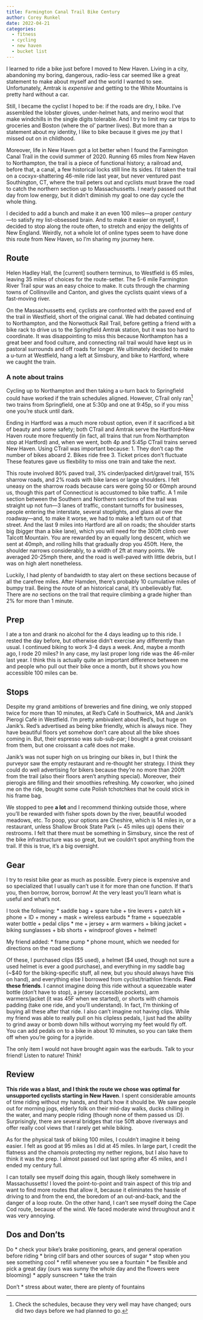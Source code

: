 ```yaml
---
title: Farmington Canal Trail Bike Century
author: Corey Runkel
date: 2022-04-21
categories:
  - fitness
  - cycling
  - new haven
  - bucket list
---
```


I learned to ride a bike just before I moved to New Haven.
Living in a city, abandoning my boring, dangerous, radio-less car seemed like a great statement to make about myself and the world I wanted to see.
Unfortunately, Amtrak is *expensive* and getting to the White Mountains is pretty hard without a car.

Still, I became the cyclist I hoped to be: if the roads are dry, I bike.
I've assembled the lobster gloves, under-helmet hats, and merino wool that make windchills in the single digits tolerable.
And I try to limit my car trips to groceries and Boston (where the ol' partner lives).
But more than a statement about my identity, I like to bike because it gives me joy that I missed out on in childhood.

Moreover, life in New Haven got a lot better when I found the Farmington Canal Trail in the covid summer of 2020.
Running 65 miles from New Haven to Northampton, the trail is a piece of functional history; a railroad and, before that, a canal, a few historical locks still line its sides.
I'd taken the trail on a cocxyx-shattering 46-mile ride last year, but never ventured past Southington, CT, where the trail peters out and cyclists must brave the road to catch the northern section up to Massachussetts.
I nearly passed out that day from low energy, but it didn't diminish my goal to one day cycle the whole thing.

I decided to add a bunch and make it an even 100 miles---a proper *century*---to satisfy my list-obsessed brain.
And to make it easier on myself, I decided to stop along the route often, to stretch and enjoy the delights of New England.
Weirdly, not a whole lot of online types seem to have done this route from New Haven, so I'm sharing my journey here.


## Route

Helen Hadley Hall, the [current] southern terminus, to Westfield is 65 miles, leaving 35 miles of choices for the route-setter.
The 5-6 mile Farmington River Trail spur was an easy choice to make.
It cuts through the charming towns of Collinsville and Canton, and gives the cyclists quaint views of a fast-moving river.

On the Massachussetts end, cyclists are confronted with the paved end of the trail in Westfield, short of the original canal.
We had debated continuing to Northampton, and the Norwottuck Rail Trail, before getting a friend with a bike rack to drive us to the Springfield Amtrak station, but it was too hard to coordinate.
It was disappointing to miss this because Northampton has a great beer and food culture, and connecting rail trail would have kept us in pastoral surrounds and off roads for longer.
We ultimately decided to make a u-turn at Westfield, hang a left at Simsbury, and bike to Hartford, where we caught the train.

:::{.callout-tip}
### A note about trains

Cycling up to Northampton and then taking a u-turn back to Springfield could have worked if the train schedules aligned.
However, CTrail only ran^[Check the schedules, because they very well may have changed; ours did two days before we had planned to go.] two trains from Springfield, one at 5:30p and one at 9:45p, so if you miss one you're stuck until dark.

Ending in Hartford was a much more robust option, even if it sacrificed a bit of beauty and some safety; both CTrail and Amtrak serve the Hartford--New Haven route more frequently (in fact, all trains that run from Northampton stop at Hartford) and, when we went, both 4p and 5:45p CTrail trains served New Haven.
Using CTrail was important because:
1. They don't cap the number of bikes aboard
2. Bikes ride free
3. Ticket prices don't fluctuate
These features gave us flexbility to miss one train and take the next.
:::

This route involved 80% paved trail, 3% cinder/packed dirt/gravel trail, 15% sharrow roads, and 2% roads with bike lanes or large shoulders.
I felt uneasy on the sharrow roads because cars were going 50 or 60mph around us, though this part of Connecticut is accustomed to bike traffic.
A 1 mile section between the Southern and Northern sections of the trail was straight up not fun---3 lanes of traffic, constant turnoffs for businesses, people entering the interstate, several stoplights, and glass all over the roadway---and, to make it worse, we had to make a left turn out of that street.
And the last 9 miles into Hartford are all on roads; the shoulder starts big (bigger than a bike lane), which you will need for the 300ft climb over Talcott Mountain.
You are rewarded by an equally long descent, which we sent at 40mph, and rolling hills that gradually drop you 450ft.
Here, the shoulder narrows considerably, to a width of 2ft at many points.
We averaged 20-25mph there, and the road is well-paved with little debris, but I was on high alert nonetheless.

Luckily, I had plenty of bandwidth to stay alert on these sections because of all the carefree miles.
After Hamden, there's probably 10 cumulative miles of bumpy trail.
Being the route of an historical canal, it's unbelievably flat.
There are *no* sections on the trail that require climbing a grade higher than 2% for more than 1 minute.


## Prep

I ate a ton and drank no alcohol for the 4 days leading up to this ride.
I rested the day before, but otherwise didn't exercise any differently than usual.
I continued biking to work 3-4 days a week.
And, maybe a month ago, I rode 20 miles?
In any case, my last proper long ride was the 46-miler last year.
I think this is actually quite an important difference between me and people who pull out their bike once a month, but it shows you how accessible 100 miles can be.


## Stops

Despite my grand ambitions of breweries and fine dining, we only stopped twice for more than 10 minutes, at Red's Café in Southwick, MA and Janik's Pierogi Café in Westfield.
I'm pretty ambivalent about Red's, but huge on Janik's.
Red's advertised as being bike friendly, which is always nice.
They have beautiful floors yet somehow don't care about all the bike shoes coming in.
But, their espresso was sub-sub-par; I bought a great croissant from them, but one croissant a café does not make.

Janik's was not super high on us bringing our bikes in, but I think the purveyor saw the empty restaurant and re-thought her strategy.
I think they could do well advertising for bikers because they're no more than 200ft from the trail (also their floors aren't anything special).
Moreover, their pierogis are filling and their smoothies refreshing.
My coworker, who joined me on the ride, bought some cute Polish tchotchkes that he could stick in his frame bag.

We stopped to pee **a lot** and I recommend thinking outside those, where you'll be rewarded with fisher spots down by the river, beautiful wooded meadows, etc.
To poop, your options are Cheshire, which is 14 miles in, or a restaurant, unless Shallow Brook State Park (~ 45 miles up) opens their restrooms.
I felt that there must be something in Simsbury, since the rest of the bike infrastructure was so great, but we couldn't spot anything from the trail.
If this is true, it's a big oversight.


## Gear

I try to resist bike gear as much as possible.
Every piece is expensive and so specialized that I usually can't use it for more than one function.
If that's you, then borrow, borrow, borrow!
At the very least you'll learn what is useful and what's not.

I took the following:
* saddle bag
  + spare tube
  + tire levers
  + patch kit
  + phone
  + ID
  + money
  + mask
  + wireless earbuds
* frame
  + squeezable water bottle
  + pedal clips
* me
  + jersey
    + arm warmers
    + biking jacket
  + biking sunglasses
  + bib shorts
  + windproof gloves
  + helmet!

My friend added:
* frame pump
* phone mount, which we needed for directions on the road sections

Of these, I purchased clips (\$5 used), a helmet (\$4 used, though not sure a used helmet is ever a good purchase), and everything in my saddle bag (~\$40 for the biking-specific stuff, all new, but you should always have this on hand), and everything else I borrowed from cyclist/triathlon friends.
**Find these friends**.
I cannot imagine doing this ride without a squeezable water bottle (don't have to stop), a jersey (accessible pockets), arm warmers/jacket (it was 45F when we started), or shorts with chamois padding (take one ride, and you'll understand).
In fact, I'm thinking of buying all these after that ride.
I also can't imagine not having clips.
While my friend was able to really pull on his clipless pedals, I just had the ability to grind away or bomb down hills without worrying my feet would fly off.
You can add pedals on to a bike in about 10 minutes, so you can take them off when you're going for a joyride.

The only item I would not have brought again was the earbuds.
Talk to your friend! Listen to nature! Think!

## Review

**This ride was a blast, and I think the route we chose was optimal for unsupported cyclists starting in New Haven**.
I spent considerable amounts of time riding without my hands, and that's how it should be.
We saw people out for morning jogs, elderly folk on their mid-day walks, ducks chilling in the water, and many people riding (though none of them passed us :D).
Surprisingly, there are several bridges that rise 50ft above riverways and offer really cool views that I rarely get while biking.

As for the physical task of biking 100 miles, I couldn't imagine it being easier.
I felt as good at 95 miles as I did at 45 miles.
In large part, I credit the flatness and the chamois protecting my nether regions, but I also have to think it was the prep.
I almost passed out last spring after 45 miles, and I ended my century full.

I can totally see myself doing this again, though likely somehwere in Massachussetts!
I loved the point-to-point and train aspect of this trip and want to find more routes that allow it, because it eliminates the hassle of driving to and from the end, the boredom of an out-and-back, and the danger of a loop route.
On the other hand, I can't see myself doing the Cape Cod route, because of the wind.
We faced moderate wind throughout and it was very annoying.


## Dos and Don'ts

Do
* check your bike's brake positioning, gears, and general operation before riding
* bring clif bars and other sources of sugar
* stop when you see something cool
* refill whenever you see a fountain
* be flexible and pick a great day (ours was sunny the whole day and the flowers were blooming)
* apply sunscreen
* take the train

Don't
* stress about water, there are plenty of fountains